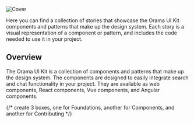 
<Meta title="Welcome" />

<img src="/media/cover.png" alt="Cover" />

Here you can find a collection of stories that showcase the Orama UI Kit components and patterns that make up the design system. Each story is a visual representation of a component or pattern, and includes the code needed to use it in your project.

## Overview
The Orama UI Kit is a collection of components and patterns that make up the design system. The components are designed to easily integrate search and chat functionality in your project. They are available as web components, React components, Vue components, and Angular components.

{/* create 3 boxes, one for Foundations, another for Components, and another for Contributing */}
<div class="boxes">
  <Basics />
</div>
